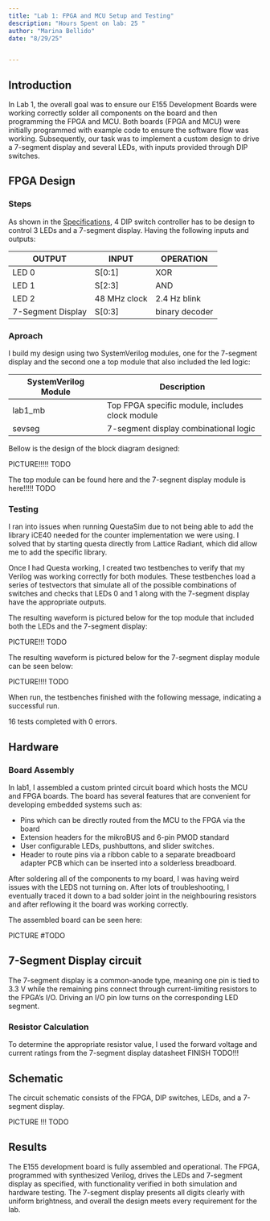 ```yaml
---
title: "Lab 1: FPGA and MCU Setup and Testing"
description: "Hours Spent on lab: 25 "
author: "Marina Bellido"
date: "8/29/25"


---
```


## Introduction
In Lab 1, the overall goal was to ensure our E155 Development Boards were working correctly solder all components on the board  and then programming the FPGA and MCU. Both boards (FPGA and MCU) were initially programmed with example code to ensure the software flow was working. Subsequently, our task was to implement a custom design to drive a 7-segment display and several LEDs, with inputs provided through DIP switches.

## FPGA Design
### Steps
As shown in the [Specifications](https://hmc-e155.github.io/lab/lab1/#fpga-design), 4 DIP switch controller has to be design to control 3 LEDs and a 7-segment display. Having the following inputs and outputs: 


|       OUTPUT      |    INPUT    |    OPERATION   |
|-------------------|-------------|----------------|
|       LED 0       |    S[0:1]   |       XOR      |
|       LED 1       |    S[2:3]   |       AND      |
|       LED 2       | 48 MHz clock|  2.4 Hz blink  |
| 7-Segment Display |    S[0:3]   | binary decoder |



### Aproach

I build my design using two SystemVerilog modules, one for the 7-segment display and the second one a top module that also included the led logic:


|      SystemVerilog Module       |                   Description                          |
|---------------------------------|--------------------------------------------------------|
|            lab1_mb              |    Top FPGA specific module, includes clock module     |
|            sevseg               |       7-segment display combinational logic            |


Bellow is the design of the block diagram designed: 

PICTURE!!!!! TODO

The top module can be found here and the 7-segnent display module is here!!!!! TODO

### Testing

I ran into issues when running QuestaSim due to not being able to add the library iCE40 needed for the counter implementation we were using. I solved that by starting questa directly from Lattice Radiant, which did allow me to add the specific library.

Once I had Questa working, I created two testbenches to verify that my Verilog was working correctly for both modules. These testbenches load a series of testvectors that simulate all of the possible combinations of switches and checks that LEDs 0 and 1 along with the 7-segment display have the appropriate outputs.

The resulting waveform is pictured below for the top module that included both the LEDs and the 7-segment display:

PICTURE!!! TODO 

The resulting waveform is pictured below for the 7-segment display module can be seen below:

PICTURE!!!! TODO

When run, the testbenches finished with the following message, indicating a successful run.

16 tests completed with 0 errors.


## Hardware

### Board Assembly

In lab1, I assembled a custom printed circuit board which hosts the MCU and FPGA boards. The board has several features that are convenient for developing embedded systems such as:

- Pins which can be directly routed from the MCU to the FPGA via the board
- Extension headers for the mikroBUS and 6-pin PMOD standard
- User configurable LEDs, pushbuttons, and slider switches.
- Header to route pins via a ribbon cable to a separate breadboard adapter PCB which can be inserted into a solderless breadboard.

After soldering all of the components to my board, I was having weird issues with the LEDS not turning on. After lots of troubleshooting, I eventually traced it down to a bad solder joint in the neighbouring resistors and after reflowing it the board was working correctly.

The assembled board can be seen here:

PICTURE #TODO

## 7-Segment Display circuit

The 7-segment display is a common-anode type, meaning one pin is tied to 3.3 V while the remaining pins connect through current-limiting resistors to the FPGA’s I/O. Driving an I/O pin low turns on the corresponding LED segment.

### Resistor Calculation

To determine the appropriate resistor value, I used the forward voltage and current ratings from the 7-segment display datasheet
FINISH TODO!!!


## Schematic

The circuit schematic consists of the FPGA, DIP switches, LEDs, and a 7-segment display.

PICTURE !!! TODO


## Results

The E155 development board is fully assembled and operational. The FPGA, programmed with synthesized Verilog, drives the LEDs and 7-segment display as specified, with functionality verified in both simulation and hardware testing. The 7-segment display presents all digits clearly with uniform brightness, and overall the design meets every requirement for the lab.